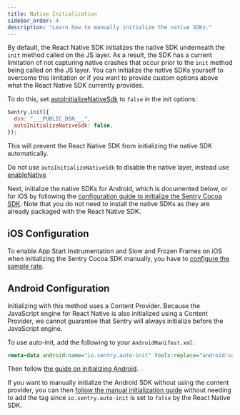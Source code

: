 ```yaml
---
title: Native Initialization
sidebar_order: 4
description: "Learn how to manually initialize the native SDKs."
---
```


By default, the React Native SDK initializes the native SDK underneath the `init` method called on the JS layer. As a result, the SDK has a current limitation of not capturing native crashes that occur prior to the `init` method being called on the JS layer. You can initialize the native SDKs yourself to overcome this limitation or if you want to provide custom options above what the React Native SDK currently provides.

To do this, set [autoInitializeNativeSdk](/platforms/react-native/configuration/options/#autoInitializeNativeSdk) to `false` in the init options:


```javascript
Sentry.init({
  dsn: "___PUBLIC_DSN___",
  autoInitializeNativeSdk: false,
});
```

This will prevent the React Native SDK from initializing the native SDK automatically.

<Alert level="info" title="Disabling the Native Layer Entirely">

Do not use `autoInitializeNativeSdk` to disable the native layer, instead use [enableNative](/platforms/react-native/configuration/options/#enableNative)

</Alert>

Next, initialize the native SDKs for Android, which is documented below, or for iOS by following the [configuration guide to initialize the Sentry Cocoa SDK](/platforms/apple/guides/ios/#configure). Note that you do not need to install the native SDKs as they are already packaged with the React Native SDK.

## iOS Configuration

To enable App Start Instrumentation and Slow and Frozen Frames on iOS when initializing the Sentry Cocoa SDK manually,
you have to [configure the sample rate](/platforms/apple/tracing/#configure-the-sample-rate/).

## Android Configuration

<Alert>

Initializing with this method uses a Content Provider. Because the JavaScript engine for React Native is also initialized using a Content Provider, we cannot guarantee that Sentry will always initialize before the JavaScript engine.

</Alert>

To use auto-init, add the following to your `AndroidManifest.xml`:

```xml
<meta-data android:name="io.sentry.auto-init" tools:replace="android:value" android:value="true" />
```

Then follow [the guide on initializing Android](/platforms/android/#configure).

If you want to manually initialize the Android SDK without using the content provider, you can then [follow the manual initialization guide](/platforms/android/configuration/manual-init/#manual-initialization) without needing to add the tag since `io.sentry.auto-init` is set to `false` by the React Native SDK.
